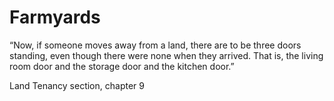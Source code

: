 # Farmyards

“Now, if someone moves away from a land, there are to be three doors standing, even though there were none when they arrived. That is, the living room door and the storage door and the kitchen door.”

Land Tenancy section, chapter 9
